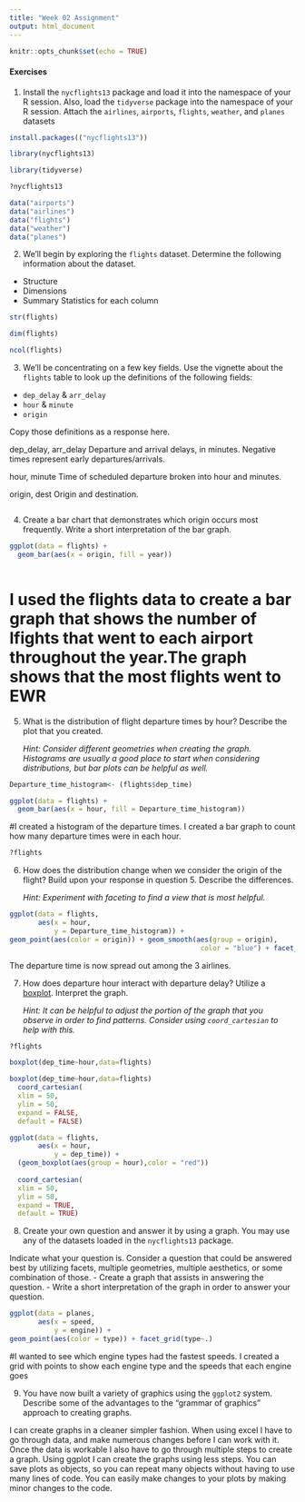 ```yaml
---
title: "Week 02 Assignment"
output: html_document
---
```


```r
knitr::opts_chunk$set(echo = TRUE)
```

#### Exercises

1.  Install the `nycflights13` package and load it into the namespace of your R session. Also, load the `tidyverse` package into the namespace of your R session. Attach the `airlines`, `airports`, `flights`, `weather`, and `planes` datasets

```r
install.packages(("nycflights13"))
```

```r
library(nycflights13)
```

```r
library(tidyverse)
```

```r
?nycflights13
```

```r
data("airports")
data("airlines")
data("flights")
data("weather")
data("planes")
```



2.  We'll begin by exploring the `flights` dataset. Determine the following information about the dataset.

-   Structure
-   Dimensions
-   Summary Statistics for each column

```r
str(flights)

```
```r
dim(flights)
```

```r
ncol(flights)
```







3.  We'll be concentrating on a few key fields. Use the vignette about the `flights` table to look up the definitions of the following fields:

-   `dep_delay` & `arr_delay`
-   `hour` & `minute`
-   `origin`

Copy those definitions as a response here.

dep_delay, arr_delay
Departure and arrival delays, in minutes. Negative times represent early departures/arrivals.

hour, minute
Time of scheduled departure broken into hour and minutes.


origin, dest
Origin and destination. 
```r

```

4.  Create a bar chart that demonstrates which origin occurs most frequently. Write a short interpretation of the bar graph.

```r

ggplot(data = flights) +
  geom_bar(aes(x = origin, fill = year))
  


```
# I used the flights data to create a bar graph that shows the number of lfights that went to each airport throughout the year.The graph shows that the most flights went to EWR

5.  What is the distribution of flight departure times by hour? Describe the plot that you created.

    *Hint: Consider different geometries when creating the graph. Histograms are usually a good place to start when considering distributions, but bar plots can be helpful as well.*

```r
Departure_time_histogram<- (flights$dep_time)

```

```r
ggplot(data = flights) +
  geom_bar(aes(x = hour, fill = Departure_time_histogram))
```
#I created a histogram of the departure times. I created a bar graph to count how many departure times were in each hour.



```r
?flights

```


6.  How does the distribution change when we consider the origin of the flight? Build upon your response in question 5. Describe the differences.

    *Hint: Experiment with faceting to find a view that is most helpful.*

```r
ggplot(data = flights, 
       aes(x = hour, 
           y = Departure_time_histogram)) +
geom_point(aes(color = origin)) + geom_smooth(aes(group = origin),
                                               color = "blue") + facet_wrap(~origin, ncol = 3)


```
The departure time is now spread out among the 3 airlines.



7.  How does departure hour interact with departure delay? Utilize a [boxplot](https://towardsdatascience.com/understanding-boxplots-5e2df7bcbd51). Interpret the graph.

    *Hint: It can be helpful to adjust the portion of the graph that you observe in order to find patterns. Consider using `coord_cartesian` to help with this.*

```r
?flights
```


```r
boxplot(dep_time~hour,data=flights) 

```


```r
boxplot(dep_time~hour,data=flights)
  coord_cartesian(
  xlim = 50,
  ylim = 50,
  expand = FALSE,
  default = FALSE)

```


```r
ggplot(data = flights,
       aes(x = hour,
           y = dep_time)) +
  (geom_boxplot(aes(group = hour),color = "red")) 
  
  coord_cartesian(
  xlim = 50,
  ylim = 50,
  expand = TRUE,
  default = TRUE)

```


8.  Create your own question and answer it by using a graph. You may use any of the datasets loaded in the `nycflights13` package.

Indicate what your question is. Consider a question that could be answered best by utilizing facets, multiple geometries, multiple aesthetics, or some combination of those.
-   Create a graph that assists in answering the question.
-   Write a short interpretation of the graph in order to answer your question.


```r
ggplot(data = planes, 
       aes(x = speed, 
           y = engine)) +
geom_point(aes(color = type)) + facet_grid(type~.)
```
#I wanted to see which engine types had the fastest speeds. I created a grid with points to show each engine type and the speeds that each engine goes




9.  You have now built a variety of graphics using the `ggplot2` system. Describe some of the advantages to the "grammar of graphics" approach to creating graphs.


I can create graphs in a cleaner simpler fashion. When using excel I have to go through data,
and make numerous changes before I can work with it. Once the data is workable I also have to go through multiple steps to create a graph. Using ggplot I can create the graphs using less steps.
You can save plots as objects, so you can repeat many objects without having to use many lines of code. You can easily make changes to your plots by making minor changes to the code.
